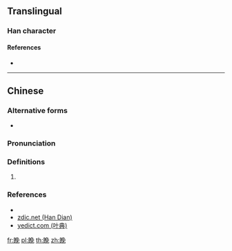 {{character info/new}}
{{also|晚|晩}}
==Translingual==

===Han character===
{{Han char|rn=109|rad=目|as=07|sn=12|four=6701|canj=BUNAU|ids=⿰目免}}

====References====
* {{Han ref|kx=0809.120|dkj=23390|dj=1224.190|hdz=42492.080|uh=774C}}

----

==Chinese==
{{zh-forms}}

===Alternative forms===
* {{zh-l|𥇅}}

===Pronunciation===
{{zh-pron
|m=wǎn,mǎn,miǎn <!--wǎn: old entry revision + twedu; mǎn: Unihan as of July 06 2015; miǎn: zdic + yedict-->
|c=maan5
|h=pfs=
|md=
|mn=
|w=
|mc=
|oc=
|cat=
}}

===Definitions===
{{zh-hanzi}}

# {{zh-only used in|睌䁂}}

===References===
* {{R:twedu|b02883}}
* [http://www.zdic.net/z/1f/js/774C.htm zdic.net (Han Dian)]
* [http://yedict.com/htm/77/774C.htm yedict.com (叶典)]

[[fr:睌]]
[[pl:睌]]
[[th:睌]]
[[zh:睌]]